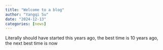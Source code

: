 ```yaml
---
title: "Welcome to a blog"
author: "Yangqi Su"
date: "2024-12-13"
categories: [news]
---
```


Literally should have started this years ago, the best time is 10 years ago, the next best time is now



